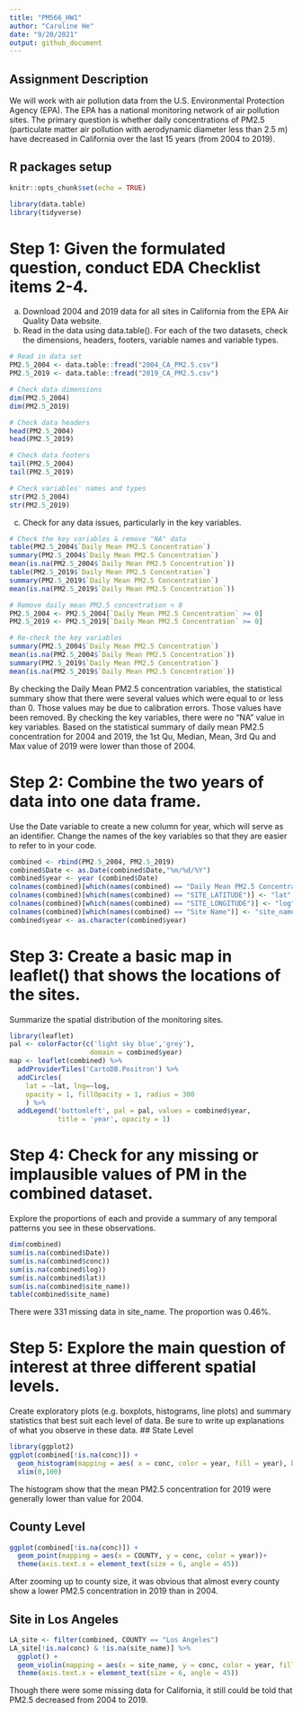 ```yaml
---
title: "PM566_HW1"
author: "Caroline He"
date: "9/20/2021"
output: github_document
---
```

## Assignment Description
We will work with air pollution data from the U.S. Environmental Protection Agency (EPA). The EPA has a national monitoring network of air pollution sites. 
The primary question is whether daily concentrations of PM2.5 (particulate matter air pollution with aerodynamic diameter less than 2.5 m) have decreased in California over the last 15 years (from 2004 to 2019).

## R packages setup
```r
knitr::opts_chunk$set(echo = TRUE)
```

```r
library(data.table)
library(tidyverse)
```

# Step 1: Given the formulated question, conduct EDA Checklist items 2-4. 
(a) Download 2004 and 2019 data for all sites in California from the EPA Air Quality Data website. 
(b) Read in the data using data.table(). For each of the two datasets, check the dimensions, headers, footers, variable names and variable types. 
```r
# Read in data set
PM2.5_2004 <- data.table::fread("2004_CA_PM2.5.csv")
PM2.5_2019 <- data.table::fread("2019_CA_PM2.5.csv")

# Check data dimensions
dim(PM2.5_2004)
dim(PM2.5_2019)

# Check data headers
head(PM2.5_2004)
head(PM2.5_2019)

# Check data footers
tail(PM2.5_2004)
tail(PM2.5_2019)

# Check variables' names and types
str(PM2.5_2004)
str(PM2.5_2019)
```

(c) Check for any data issues, particularly in the key variables.
```r
# Check the key variables & remove "NA" data
table(PM2.5_2004$`Daily Mean PM2.5 Concentration`)
summary(PM2.5_2004$`Daily Mean PM2.5 Concentration`)
mean(is.na(PM2.5_2004$`Daily Mean PM2.5 Concentration`))
table(PM2.5_2019$`Daily Mean PM2.5 Concentration`)
summary(PM2.5_2019$`Daily Mean PM2.5 Concentration`)
mean(is.na(PM2.5_2019$`Daily Mean PM2.5 Concentration`))

# Remove daily mean PM2.5 concentration < 0
PM2.5_2004 <- PM2.5_2004[`Daily Mean PM2.5 Concentration` >= 0]
PM2.5_2019 <- PM2.5_2019[`Daily Mean PM2.5 Concentration` >= 0]

# Re-check the key variables
summary(PM2.5_2004$`Daily Mean PM2.5 Concentration`)
mean(is.na(PM2.5_2004$`Daily Mean PM2.5 Concentration`))
summary(PM2.5_2019$`Daily Mean PM2.5 Concentration`)
mean(is.na(PM2.5_2019$`Daily Mean PM2.5 Concentration`))
```
By checking the Daily Mean PM2.5 concentration variables, the statistical summary show that there were several values which were equal to or less than 0. Those values may be due to calibration errors. Those values have been removed.
By checking the key variables, there were no "NA" value in key variables.
Based on the statistical summary of daily mean PM2.5 concentration for 2004 and 2019, the 1st Qu, Median, Mean, 3rd Qu and Max value of 2019 were lower than those of 2004.

# Step 2: Combine the two years of data into one data frame. 
Use the Date variable to create a new column for year, which will serve as an identifier. Change the names of the key variables so that they are easier to refer to in your code.
```r
combined <- rbind(PM2.5_2004, PM2.5_2019)
combined$Date <- as.Date(combined$Date,"%m/%d/%Y")
combined$year <- year (combined$Date)
colnames(combined)[which(names(combined) == "Daily Mean PM2.5 Concentration")] <- "conc"
colnames(combined)[which(names(combined) == "SITE_LATITUDE")] <- "lat"
colnames(combined)[which(names(combined) == "SITE_LONGITUDE")] <- "log"
colnames(combined)[which(names(combined) == "Site Name")] <- "site_name"
combined$year <- as.character(combined$year)
```

# Step 3: Create a basic map in leaflet() that shows the locations of the sites. 
Summarize the spatial distribution of the monitoring sites.
```r
library(leaflet)
pal <- colorFactor(c('light sky blue','grey'),
                    domain = combined$year)
map <- leaflet(combined) %>%
  addProviderTiles('CartoDB.Positron') %>%
  addCircles(
    lat = ~lat, lng=~log,
    opacity = 1, fillOpacity = 1, radius = 300
    ) %>%
  addLegend('bottomleft', pal = pal, values = combined$year,
            title = 'year', opacity = 1)
```


# Step 4: Check for any missing or implausible values of PM in the combined dataset. 
Explore the proportions of each and provide a summary of any temporal patterns you see in these observations.
```r
dim(combined)
sum(is.na(combined$Date))
sum(is.na(combined$conc))
sum(is.na(combined$log))
sum(is.na(combined$lat))
sum(is.na(combined$site_name))
table(combined$site_name)
```
There were 331 missing data in site_name. The proportion was 0.46%.

# Step 5: Explore the main question of interest at three different spatial levels. 
Create exploratory plots (e.g. boxplots, histograms, line plots) and summary statistics that best suit each level of data. Be sure to write up explanations of what you observe in these data.
## State Level
```r
library(ggplot2)
ggplot(combined[!is.na(conc)]) +
  geom_histogram(mapping = aes( x = conc, color = year, fill = year), binwidth = 5) +
  xlim(0,100)
```
The histogram show that the mean PM2.5 concentration for 2019 were generally lower than value for 2004.

## County Level
```r
ggplot(combined[!is.na(conc)]) +
  geom_point(mapping = aes(x = COUNTY, y = conc, color = year))+
  theme(axis.text.x = element_text(size = 6, angle = 45))
```
After zooming up to county size, it was obvious that almost every county show a lower PM2.5 concentration in 2019 than in 2004.

## Site in Los Angeles
```r
LA_site <- filter(combined, COUNTY == "Los Angeles")
LA_site[!is.na(conc) & !is.na(site_name)] %>%
  ggplot() +
  geom_violin(mapping = aes(x = site_name, y = conc, color = year, fill = year)) +
  theme(axis.text.x = element_text(size = 6, angle = 45))
```
Though there were some missing data for California, it still could be told that PM2.5 decreased from 2004 to 2019.
